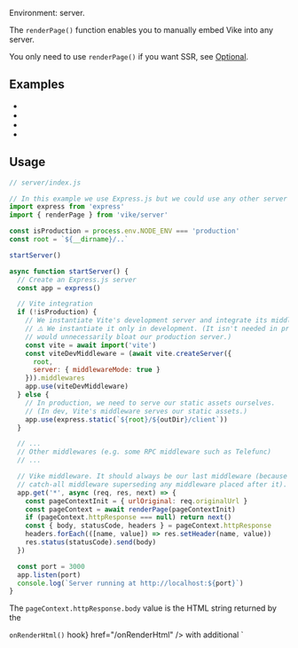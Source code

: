 
Environment: server.

The `renderPage()` function enables you to manually embed Vike into any server.

You only need to use `renderPage()` if you want SSR, see [Optional](#optional).

<JustAMiddleware />

## Examples

 - <RepoLink text='Express.js' path='/boilerplates/boilerplate-vue/server/index.js' />
 - <RepoLink text='Express.js + TypeScript' path='/boilerplates/boilerplate-vue-ts/server/index.ts' />
 - <Link text="Cloudflare Workers" href="/cloudflare-workers#example" />
 - <Link text="Vercel" href="/vercel#api-route" />


## Usage

```js
// server/index.js

// In this example we use Express.js but we could use any other server framework
import express from 'express'
import { renderPage } from 'vike/server'

const isProduction = process.env.NODE_ENV === 'production'
const root = `${__dirname}/..`

startServer()

async function startServer() {
  // Create an Express.js server
  const app = express()

  // Vite integration
  if (!isProduction) {
    // We instantiate Vite's development server and integrate its middleware to our server.
    // ⚠️ We instantiate it only in development. (It isn't needed in production and it
    // would unnecessarily bloat our production server.)
    const vite = await import('vite')
    const viteDevMiddleware = (await vite.createServer({
      root,
      server: { middlewareMode: true }
    })).middlewares
    app.use(viteDevMiddleware)
  } else {
    // In production, we need to serve our static assets ourselves.
    // (In dev, Vite's middleware serves our static assets.)
    app.use(express.static(`${root}/${outDir}/client`))
  }

  // ...
  // Other middlewares (e.g. some RPC middleware such as Telefunc)
  // ...

  // Vike middleware. It should always be our last middleware (because it's a
  // catch-all middleware superseding any middleware placed after it).
  app.get('*', async (req, res, next) => {
    const pageContextInit = { urlOriginal: req.originalUrl }
    const pageContext = await renderPage(pageContextInit)
    if (pageContext.httpResponse === null) return next()
    const { body, statusCode, headers } = pageContext.httpResponse
    headers.forEach(([name, value]) => res.setHeader(name, value))
    res.status(statusCode).send(body)
  })

  const port = 3000
  app.listen(port)
  console.log(`Server running at http://localhost:${port}`)
}
```

The `pageContext.httpResponse.body` value is the HTML string returned by the
<Link text={<><code>onRenderHtml()</code> hook</>} href="/onRenderHtml" /> with additional `<script>` and `<style>` tags
automatically injected by Vike.

For HTML streams use `httpResponse.pipe()` instead of `pageContext.httpResponse.body`, see <Link href="/stream" />.

The `pageContext.httpResponse` value is `null` if:
   - An error occurred while rendering the page and no <Link text="error page" href="/error-page" noBreadcrumb /> is defined.
   - An error occurred while rendering the error page.
   - Vike skips certain URLs, such as `/favicon.ico` (because browsers automatically make favicon requests).

The `renderPage()` function doesn't depend on Node.js and you can use `renderPage()` (and therefore embed Vike) anywhere:
 - Any server environment (Express.js, HatTip, Deno, Fastify, Vite's development server, Node.js's HTTP server, ...)
 - Any deployment provider (AWS, Cloudflare Workers, Vercel, ...)

> When modifying your server, you may need to manually restart your server for your changes to take effect. See [#562](https://github.com/vikejs/vike/issues/562).

See also:
 - <Link href="/NODE_ENV" />
 - <Link href="/onRenderHtml" />


## Optional

If you <Link text="pre-render" href="/pre-rendering" /> all your pages then you don't need to use `renderPage()`, because:
 - Upon development, Vike automatically embeds itself into Vite's development server (`$ vite`/`$ vite dev`).
 - Upon pre-rendering (`$ vite build`/`$ vike prerender`) Vike renders all your pages.

But, if you use Server-Side Rendering (SSR) and you don't pre-render *all* your pages, then you need a production server and you need to use `renderPage()` in order to embed Vike into your server. See <Link href="/pre-rendering"/>.
